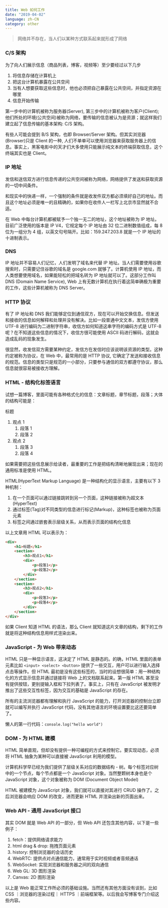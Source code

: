 ```yaml
---
title: Web 如何工作
date: "2019-04-02"
language: zh-CN
category: other
---
```


> 网络并不存在，当人们以某种方式联系起来就形成了网络

### C/S 架构

为了向人们展示信息（商品列表，博客，视频等）至少要经过以下几步

1. 将信息存储在计算机上
2. 把这台计算机暴露在公共空间
3. 当有人想要获取这些信息时，他也必须把自己暴露在公共空间，并指定资源在哪里
4. 信息开始传输

第一步中的计算机被称为服务器(Server), 第三步中的计算机被称为客户(Client); 他们所处的环境(公共空间)被称为网络，要传输的信息被认为是资源；就这样我们建立起了信息传输的基本架构: C/S 架构。

有些人可能会提到 B/S 架构，也即 Browser/Server 架构。但其实浏览器(Browser)只是 Client 的一种, 人们不单单可以使用浏览器来获取服务器上的信息。事实上，黑客电影中的天才们大多使用只能展示纯文本的终端获取信息，这个终端其实也是 Client。

### IP 地址

发信和送信双方进行信息传递的公共空间被称为网络，网络提供了发送和获取资源的一切中间条件。

和现实中的快递一样，一个强制的条件就是收发件双方都必须填好自己的地址。而且这个地址必须是唯一的且精确的，如果你在收件人一栏写上北京市显然就不合适。

在 Web 中每台计算机都被赋予一个独一无二的地址，这个地址被称为 IP 地址。目前广泛使用的版本是 IP V4，它规定每个 IP 地址由 32 位二进制数值组成，每 8 位为一组分为 4 组，以英文句号隔开。比如：159.247.203.8 就是一个 IP 地址的十进制表示。

### DNS

IP 地址并不容易人们记忆，人们发明了域名来代替 IP 地址。当人们需要使用谷歌搜索时，只需要记住谷歌的域名是 google.com 就够了。计算机使用 IP 地址，而人类想要使用域名，如果能轻松的把域名转为 IP 地址就可以了。这部分工作叫 DNS (Domain Name Service), Web 上有无数计算机在执行着这简单确极为重要的工作，这些计算机被称为 DNS Server。

### HTTP 协议

有了 IP 地址和 DNS 我们能够定位到通信双方，现在可以开始交换信息。但发送和接收的信息如何解释和处理并没有解决。比如一段普通中文文本，发信方使用 UTF-8 进行编码为二进制字符串，收信方如何知道这串字符的编码方式是 UTF-8 呢？在不知道这些信息的情况下，收信方很可能使用 ASCII 码进行解码，这就会造成乱码的现象发生。

很显然，收发信双方需要某种约定，发信方在发信时应该说明该资源的类型。这种约定被称为协议，在 Web 中，最常用的是 HTTP 协议, 它确定了发送和接收信息的规范。信息的类型只是规范的一小部分，只要参与通信的双方都遵守协议，那么信息就很容易被接收方理解。

### HTML - 结构化标签语言

试想一篇博客，里面可能有各种格式化的信息：文章标题，章节标题，段落；大体的结构可能是：

标题

1. 观点 1
   1. 段落 1
   2. 段落 2
2. 观点 2
   1. 段落 3
   2. 段落 4

如果需要把这些信息展示给读者，最重要的工作是把结构清晰地展现出来；现在的通用标准是使用 HTML。

HTML(HyperText Markup Language) 是一种结构化的显示语言，主要有以下 3 种机制：

1. 在一个页面可以通过链接跳转到另一个页面，这种链接被称为超文本(HyperText)
2. 通过标签(Tag)对不同类型的信息进行标记(Markup)，这种标签也被称为页面元素
3. 标签之间通过嵌套表示层级关系，从而表示页面的结构化信息

以上文章用 HTML 可以表示为：

```html
<div>
    <h1>标题</h1>
    <section>
        <h3>观点1</h1>
        <div>
            <p>段落1</p>
            <p>段落2</p>
        </div>
    </section>
    <section>
        <h3>观点2</h1>
        <div>
            <p>段落3</p>
            <p>段落4</p>
        </div>
    </section>
</div>
```

如果 Client 知道 HTML 的语法，那么 Client 就知道这片文章的结构，剩下的工作就是将这种结构信息用样式渲染出来。

### JavaScript - 为 Web 带来动态

HTML 只是一种显示语言，这决定了 HTML 是静态的。的确，HTML 里面的表单元素比如 `<input> <select> <button>` 提供了一些交互，用户可以进行输入选择点击等操作。但 HTML 最初是没有这些标签的，当时的设想很简单：用一种结构化的方式显示信息并通过链接将 Web 上的文档联系起来。第一版 HTML 甚至没有提供按钮，更别提输入框和下拉列表了。事实上，只有在 JavaScript 被发明才推出了这些交互性标签，因为交互的基础是 JavaScript 的存在。

所有的主流浏览器都有理解和执行 JavaScript 的能力，打开浏览器的控制台立即就可以编写并执行 JavaScript 代码，没有其他语言的环境设置要比这还要简单了。

懒人的第一行代码：`console.log("hello world")`

### DOM - 为 HTML 建模

HTML 简单直观，但却没有提供一种可编程的方式来控制它。要实现动态，必须将 HTML 抽象为某种可以直接被 JavaScript 利用的模型。

计算机科学早已经为我们提供了层级关系对应的数据结构 - 树。每个标签对应树中的一个节点，每个节点都是一个 JavaScript 对象。当然整颗树本身也是个 JavaScript 对象，这个对象被称为 DOM (Document Object Model)

HTML 被建模为 JavaScript 对象，我们就可以直接对其进行 CRUD 操作了。之后浏览器会响应 DOM 的改变，进而更新 HTML 并渲染出新的页面出来。

### Web API - 通用 JavaScript 接口

其实 DOM 就是 Web API 的一部分，但 Web API 还包含其他内容，以下是一些例子：

1. fetch：提供网络请求能力
2. html drag & drop: 拖拽页面元素
3. history: 控制浏览器的会话历史
4. WebRTC: 提供点对点通信能力，通常用于实时视频或者音频通话
5. WebSocket: 实现浏览器和服务器之间的双向通信
6. Web GL: 3D 图形渲染
7. Canvas: 2D 图形渲染

以上是 Web 能正常工作所必须的基础设施。当然还有其他方面没有谈到，比如 CSS ｜浏览器的渲染过程｜ HTTPS ｜前端框架等。以后我会写博客专门介绍这些内容。
